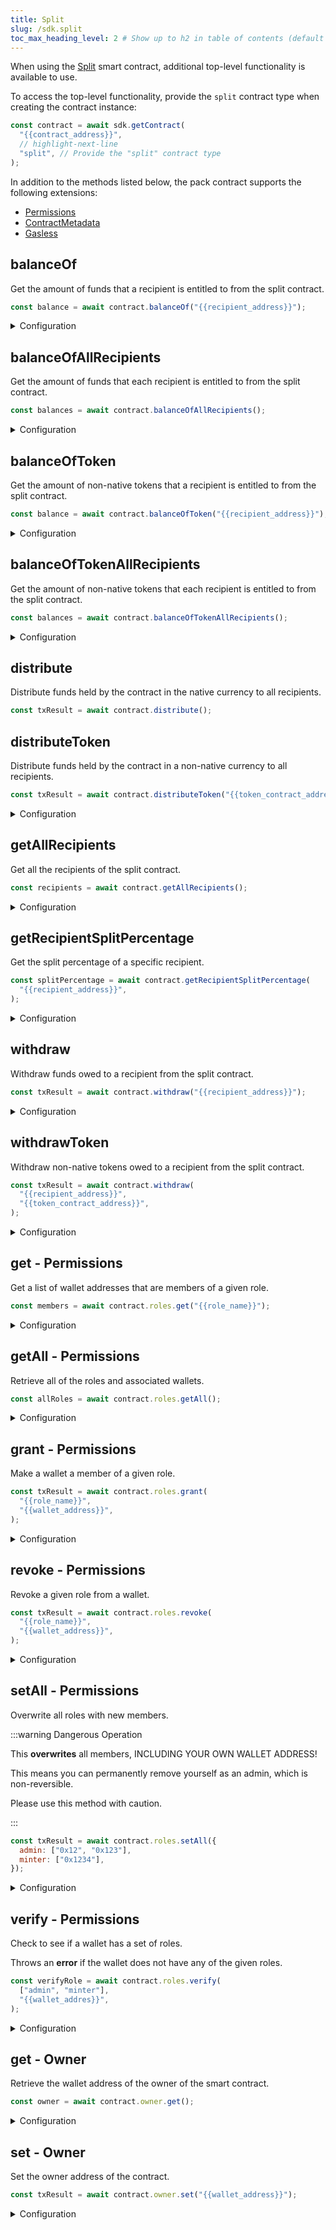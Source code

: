 ```yaml
---
title: Split
slug: /sdk.split
toc_max_heading_level: 2 # Show up to h2 in table of contents (default is up to h3)
---
```


When using the [Split](https://thirdweb.com/thirdweb.eth/Split) smart contract, additional top-level functionality is available to use.

To access the top-level functionality, provide the `split` contract type when creating the contract instance:

```javascript
const contract = await sdk.getContract(
  "{{contract_address}}",
  // highlight-next-line
  "split", // Provide the "split" contract type
);
```

In addition to the methods listed below, the pack contract supports the following extensions:

- [Permissions](/typescript/sdk.permissions)
- [ContractMetadata](/typescript/sdk.contractmetadata)
- [Gasless](/typescript/sdk.gasless)

## balanceOf

Get the amount of funds that a recipient is entitled to from the split contract.

```javascript
const balance = await contract.balanceOf("{{recipient_address}}");
```

<details>
    <summary>Configuration</summary>
    <div>

#### address

The wallet address to check the balance of.

Must be a `string`.

### Return Value

The balance of the recipient.

```typescript
BigNumber;
```

</div>
</details>

## balanceOfAllRecipients

Get the amount of funds that each recipient is entitled to from the split contract.

```javascript
const balances = await contract.balanceOfAllRecipients();
```

<details>
    <summary>Configuration</summary>
    <div>

### Return Value

Returns an object where each recipient address is a key and the value is the balance of that recipient.

```typescript
{
    [key: string]: BigNumber;
}
```

</div>
</details>

## balanceOfToken

Get the amount of non-native tokens that a recipient is entitled to from the split contract.

```javascript
const balance = await contract.balanceOfToken("{{recipient_address}}");
```

<details>
    <summary>Configuration</summary>
    <div>

#### address

The wallet address to check the balance of.

Must be a `string`.

### Return Value

The balance of the recipient.

```typescript
BigNumber;
```

</div>
</details>

## balanceOfTokenAllRecipients

Get the amount of non-native tokens that each recipient is entitled to from the split contract.

```javascript
const balances = await contract.balanceOfTokenAllRecipients();
```

<details>
    <summary>Configuration</summary>
    <div>

### Return Value

Returns an object where each recipient address is a key and the value is the balance of that recipient.

```typescript
{
    [key: string]: BigNumber;
}
```

</div>
</details>

## distribute

Distribute funds held by the contract in the native currency to all recipients.

```javascript
const txResult = await contract.distribute();
```

## distributeToken

Distribute funds held by the contract in a non-native currency to all recipients.

```javascript
const txResult = await contract.distributeToken("{{token_contract_address}}");
```

<details>
    <summary>Configuration</summary>
    <div>

#### tokenContractAddress

The address of the token contract to distribute.

Must be a `string`.

</div>
</details>

## getAllRecipients

Get all the recipients of the split contract.

```javascript
const recipients = await contract.getAllRecipients();
```

<details>
    <summary>Configuration</summary>
    <div>

### Return Value

```typescript
{
  /**
   * The address of the recipient
   */
  address: string;
  /**
   * The split of the recipient as a percentage of the total amount
   *
   * I.e. If a recipient has a split of 50%, and the asset sells for 100 ETH,
   * the recipient will receive 50 ETH.
   */
  splitPercentage: number;
}
[];
```

</div>
</details>

## getRecipientSplitPercentage

Get the split percentage of a specific recipient.

```javascript
const splitPercentage = await contract.getRecipientSplitPercentage(
  "{{recipient_address}}",
);
```

<details>
    <summary>Configuration</summary>
    <div>

#### address

The wallet address of the recipient to check the split percentage of.

Must be a `string`.

### Return Value

Returns the split percentage of the recipient.

```typescript
{
  /**
   * The address of the recipient
   */
  address: string;
  /**
   * The split of the recipient as a percentage of the total amount
   *
   * I.e. If a recipient has a split of 50%, and the asset sells for 100 ETH,
   * the recipient will receive 50 ETH.
   */
  splitPercentage: number;
}
```

</div>
</details>

## withdraw

Withdraw funds owed to a recipient from the split contract.

```javascript
const txResult = await contract.withdraw("{{recipient_address}}");
```

<details>
    <summary>Configuration</summary>
    <div>

#### address

The wallet address of the recipient to withdraw funds for.

Must be a `string`.

</div>
</details>

## withdrawToken

Withdraw non-native tokens owed to a recipient from the split contract.

```javascript
const txResult = await contract.withdraw(
  "{{recipient_address}}",
  "{{token_contract_address}}",
);
```

<details>
    <summary>Configuration</summary>
    <div>

#### address

The wallet address of the recipient to withdraw funds for.

Must be a `string`.

#### tokenContractAddress

The address of the token contract to withdraw.

Must be a `string`.

</div>
</details>

## get - Permissions

Get a list of wallet addresses that are members of a given role.

```javascript
const members = await contract.roles.get("{{role_name}}");
```

<details>
    <summary>Configuration</summary>
    <div>

#### role

The name of the role.

Must be a `string`.

```javascript
const members = await contract.roles.get(
  // highlight-next-line
  "{{role_name}}",
);
```

### Return Value

An array of `string`s representing the wallet addresses associated with the given role.

```typescript
string[];
```

</div>
</details>

## getAll - Permissions

Retrieve all of the roles and associated wallets.

```javascript
const allRoles = await contract.roles.getAll();
```

<details>
    <summary>Configuration</summary>
    <div>

### Return Value

An object containing role names as keys and an array of wallet addresses as the value.

```typescript
<Record<any, string[]>>
```

</div>
</details>

## grant - Permissions

Make a wallet a member of a given role.

```javascript
const txResult = await contract.roles.grant(
  "{{role_name}}",
  "{{wallet_address}}",
);
```

<details>
    <summary>Configuration</summary>
    <div>

#### role

The name of the role to grant.

Must be a `string`.

```javascript
const txResult = await contract.roles.grant(
  // highlight-next-line
  "{{role_name}}",
  "{{wallet_address}}",
);
```

#### wallet

The wallet address to assign the role to.

Must be a `string`.

```javascript
const txResult = await contract.roles.grant(
  "{{role_name}}",
  // highlight-next-line
  "{{wallet_address}}",
);
```

</div>
</details>

## revoke - Permissions

Revoke a given role from a wallet.

```javascript
const txResult = await contract.roles.revoke(
  "{{role_name}}",
  "{{wallet_address}}",
);
```

<details>
    <summary>Configuration</summary>
    <div>

#### role

The name of the role to revoke.

Must be a `string`.

```javascript
const txResult = await contract.roles.revoke(
  // highlight-next-line
  "{{role_name}}",
  "{{wallet_address}}",
);
```

#### wallet

The wallet address to remove the role from.

Must be a `string`.

```javascript
const txResult = await contract.roles.revoke(
  "{{role_name}}",
  // highlight-next-line
  "{{wallet_address}}",
);
```

</div>
</details>

## setAll - Permissions

Overwrite all roles with new members.

:::warning Dangerous Operation

This **overwrites** all members, INCLUDING YOUR OWN WALLET ADDRESS!

This means you can permanently remove yourself as an admin, which is non-reversible.

Please use this method with caution.

:::

```javascript
const txResult = await contract.roles.setAll({
  admin: ["0x12", "0x123"],
  minter: ["0x1234"],
});
```

<details>
    <summary>Configuration</summary>
    <div>

#### roles

An object containing role names as keys and an array of wallet addresses as the value.

```javascript
const txResult = await contract.roles.setAll(
  // highlight-next-line
  {
    admin: ["0x12", "0x123"], // Grant these two wallets the admin role
    minter: ["0x1234"], // Grant this wallet the minter role
  },
);
```

</div>
</details>

## verify - Permissions

Check to see if a wallet has a set of roles.

Throws an **error** if the wallet does not have any of the given roles.

```javascript
const verifyRole = await contract.roles.verify(
  ["admin", "minter"],
  "{{wallet_addres}}",
);
```

<details>
    <summary>Configuration</summary>
    <div>

#### roles

An array of roles to check.

Must be an array of `string`s.

```javascript
const verifyRole = await contract.roles.verify(
  // highlight-next-line
  ["admin", "minter"],
  "{{wallet_addres}}",
);
```

#### wallet

The wallet address to check.

Must be a `string`.

```javascript
const verifyRole = await contract.roles.verify(
  ["admin", "minter"],
  // highlight-next-line
  "{{wallet_addres}}",
);
```

</div>
</details>

## get - Owner

Retrieve the wallet address of the owner of the smart contract.

```javascript
const owner = await contract.owner.get();
```

<details>
    <summary>Configuration</summary>
    <div>

### Return Value

A `string` representing the owner&rsquo;s wallet address.

```typescript
string;
```

</div>
</details>

## set - Owner

Set the owner address of the contract.

```javascript
const txResult = await contract.owner.set("{{wallet_address}}");
```

<details>
    <summary>Configuration</summary>
    <div>

#### owner

The wallet address of the new owner.

Must be a `string`.

```javascript
const txResult = await contract.owner.set(
  // highlight-next-line
  "{{wallet_address}}",
);
```

</div>
</details>
